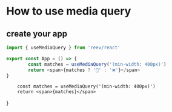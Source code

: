 # How to use media query

## create your app

```ts
import { useMediaQuery } from 'reev/react'

export const App = () => {
        const matches = useMediaQuery('(min-width: 400px)')
        return <span>{matches ? '👀' : '❌'}</span>
}
```


        const matches = useMediaQuery('(min-width: 400px)')
        return <span>{matches}</span>
}

<App />
